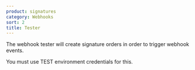 ```yaml
---
product: signatures
category: Webhooks
sort: 2
title: Tester
---
```




The webhook tester will create signature orders in order to trigger webhook events.

You must use TEST environment credentials for this.

<WebhookTester />